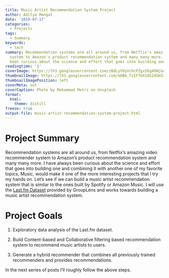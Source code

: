 ```yaml
---
title: Music Artist Recommendation System Project
author: Aditya Mangal
date: '2019-07-17'
categories:
  - Projects
tags:
  - Summary
keywords:
  - tech
summary: Recommendation systems are all around us, from Netflix's amazing video recommender
  system to Amazon's product recommendation system and many many more. I have always
  been curious about the science and effort that goes into building one...
readingtime: '1'
coverImage: https://lh3.googleusercontent.com/zBdLyYOyVchcPZgxI6g4ONjGAOSsK3CcDitZq6_gHu1gbtmu5D_x-g5bZtweLd8gzAXYbIU9wIPpzG9l0bACOEKD59eETyU4vnmHqmCiLeGBRBXp3QVoh0RtSah9A28-5RHSKjgogkJM9HsFPR0_rG3wmfhntfk8y0FXMQ2sjWgQtV8_JU99JwCHpoRQqeZPa0pa5qRhczj3pDYgxciTf0ON97pfyvBaKTO1yh7sUl-_H-qJN703vJzlBwK-eqXIo7TTCqVUxsiLkFjQxMhHCOjAcoAmCEQaosSzkI3OVCexpyxhVi_P1GnKOkciC5XgVZadhLLXrHh3BSwEbQJWxXO7mu7qafLQQV4o8AwkiuOR6I4E3WobzWx5Ez8qhV2A8BLqOOJM-e2cnFV2ywAQWbxIXoZM3qyde30z4JZNFlRBS65UkPgncE_9R2rCCXRJOUBYgRP2u91io-6woH4sFyS-Z8FZVRiFDu7arZ3mI7l9jeVXqVEjvSw5go1Q52Irw0S_6t49Q_giN7eP_2mJ44lQVN_RpBquf-Nre0NkPpKXk4rph8lYPWLCVME84WCqIt6CQr7-RW_ZK7QnLOJ4dqwjGg6ipsgX6_ZnMDdJTDrpjwCUceMvB7myb_mbOMG_4BTA3WNOtrm7W6owMvcpNbTjr7Bakpb679hToV6V4l0kEKYn4k-b6QzTaKGrmL2_rvDUxlw5r2cB5ljl_wkZSYGF9w=w1464-h977-no
thumbnailImage: https://lh3.googleusercontent.com/eOBm_TsIFTmX18k2d5H3JbvrRoWKYKrkbRV94BiVpoOTvj4cAMQxKD9m5nhTSIR8al5xrzPVOEmsGnPh6UmXpAfQezwuuzhJdw1NlgYL9HnlXg4fhwNgJcFhU2lL8VQN8-bkTqxPJ9tJHnRKCEIyaFPJEZGa5woOy9IaM6JMaMsK7k5P67tY6-wXfLbvjKADTzfYrGVZ4QU4gWEoL5DZgRzXKBmRDnhTuQkVQeIRLEPKMFoSbwawyOjRKlqJRpblf-NHe2je2Dgst5wRrdBKHMOn8Juw199kRpINYBtuuPvyTEuS5jJqVrrRHajM007YmjA_YQ5LWW8bi6pVPOwam0Cvx_EP2oGE4Cd71B66XAic_MbRy_QgSqjs_hQuCUdnJvIcKyv0CGkt4_hflu4_I8fho76c_UM_hoU1ZkrP2Z1sc6BRepu_kW6HKg51gg-9c2VUQxp1SkX422ixEjstJAX8272wozq1eGoA-8eQ8q9tsfPqNa3KHqggvSM_2nkSVoSR22td6MK2Aaybdk9pJeX3exuQFmIhub9f-x6uqYgyzyrIUhfE5sy9ZBC99KSt0k97sy7gRtJsU4RFxDOa2wSfJJJi3F68RfLCyf138dSQl0JSjl55B4cqduiHIORWgt-knSj3otzgWHHF2V3wIvK9SfAe5svGiy629Th-H1NkrW6kNy5MG4Loh5xSxkIHDo7MzmDc5--ivFNv_XLhcj12Hg=w750-h500-no
thumbnailImagePosition: left
coverMeta: out
coverCaption: Photo by Mohammad Metri on Unsplash
format:
  html:
    theme: distill
freeze: true
output-file: music-artist-recommendation-system-project.html
---
```





# Project Summary
<p>Recommendation systems are all around us, from Netflix’s amazing video recommender system to Amazon’s product recommendation system and many many more. I have always been curious about the science and effort that goes into building one and combining it with another one of my favorite topics, Music, would make it one of the more interesting projects that I try my hands on. Let’s see if we can build a music artist recommendation system that is similar to the ones built by Spotify or Amazon Music. I will use the <a href="https://grouplens.org/datasets/hetrec-2011/">Last.fm Dataset</a> provided by GroupLens and works towards building a music artist recommendation system.</p>
# Project Goals
<ol style="list-style-type: decimal">
<li><p>Exploratory data analysis of the Last.fm dataset.</p></li>
<li><p>Build Content-based and Collaborative filtering based recommendation system to recommend music artists to users.</p></li>
<li><p>Generate a hybrid recommender that combines all previously trained recommenders and provides recommendations.</p></li>
</ol>
<p>In the next series of posts I’ll roughly follow the above steps.</p>
